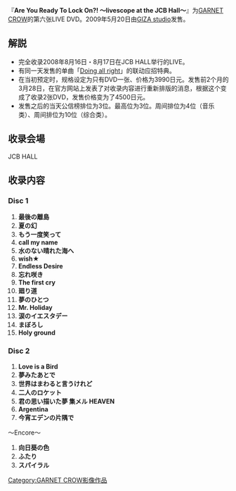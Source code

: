 {{Unreferenced |time=2011-08-28T05:37:09+00:00 }}
{{Infobox Album |
 Name =  Are You Ready To Lock On?! 〜livescope at the JCB Hall〜|
 Type = [[DVD|DVD]]|
 Artist = [[GARNET_CROW|GARNET CROW]]|
 Released = 2009年5月20日|
 Recorded = |
 Genre = [[J-POP|J-POP]]|
 Length = |
 Label = [[GIZA_studio|GIZA studio]]|
 Producer = |
 Reviews = |
Chart position = *最高位4位（Oricon）| 
Last album = [[GARNET_CROW_Special_live_in_仁和寺|GARNET CROW Special live in 仁和寺]]<br/> (2008年)|
This album = '''Are You Ready To Lock On?! 〜livescope at the JCB Hall〜'''<br/> (2009年)|
Next album = [[GARNET_CROW_livescope_2010_〜THE_BEST_TOUR〜|GARNET CROW livescope 2010 〜THE BEST TOUR〜]]<br/> (2010年)|
}}

『'''Are You Ready To Lock On?! 〜livescope at the JCB Hall〜'''』为[[GARNET_CROW|GARNET CROW]]的第六张LIVE DVD。2009年5月20日由[[GIZA_studio|GIZA studio]]发售。

== 解説 ==
*完全收录2008年8月16日・8月17日在JCB HALL举行的LIVE。
*有同一天发售的单曲「[[Doing_all_right|Doing all right]]」的联动应招特典。
*在当初预定时，规格设定为只有DVD一张、价格为3990日元。发售前2个月的3月28日，在官方网站上发表了对收录内容进行重新排版的消息，根据这个变成了收录2张DVD，发售价格变为了4500日元。
*发售之后的当天公信榜排位为3位。最高位为3位。周间排位为4位（音乐类）、周间排位为10位（综合类）。

== 收录会場 ==
JCB HALL

== 收录内容 ==
=== Disc 1 ===
#'''最後の離島'''
#'''夏の幻'''
#'''もう一度笑って'''
#'''call my name'''
#'''水のない晴れた海へ'''
#'''wish★'''
#'''Endless Desire'''
#'''忘れ咲き'''
#'''The first cry'''
#'''廻り道'''
#'''夢のひとつ'''
#'''Mr. Holiday'''
#'''涙のイエスタデー'''
#'''まぼろし'''
#'''Holy ground'''

=== Disc 2 ===
#'''Love is a Bird'''
#'''夢みたあとで'''
#'''世界はまわると言うけれど'''
#'''二人のロケット'''
#'''君の思い描いた夢 集メル HEAVEN'''
#'''Argentina'''
#'''今宵エデンの片隅で'''
〜Encore〜
#'''向日葵の色'''
#'''ふたり'''
#'''スパイラル'''

{{GARNET CROW}}
[[Category:GARNET_CROW影像作品|Category:GARNET CROW影像作品]]